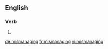 ==English==

===Verb===
{{head|en}}

# {{present participle of|mismanage}}

[[de:mismanaging]]
[[fr:mismanaging]]
[[vi:mismanaging]]